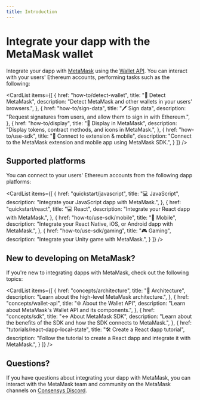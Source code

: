 ```yaml
---
title: Introduction
---
```



# Integrate your dapp with the MetaMask wallet

Integrate your dapp with [MetaMask](https://metamask.io/) using the [Wallet API](reference/json-rpc-api).
You can interact with your users' Ethereum accounts, performing tasks such as the following:

<CardList
  items={[
    {
      href: "how-to/detect-wallet",
      title: "🔎 Detect MetaMask",
      description: "Detect MetaMask and other wallets in your users' browsers.",
    },
    {
      href: "how-to/sign-data",
      title: "🖊️ Sign data",
      description: "Request signatures from users, and allow them to sign in with Ethereum.",
    },
    {
      href: "how-to/display",
      title: "📄 Display in MetaMask",
      description: "Display tokens, contract methods, and icons in MetaMask.",
    },
    {
      href: "how-to/use-sdk",
      title: "📱 Connect to extension & mobile",
      description: "Connect to the MetaMask extension and mobile app using MetaMask SDK.",
    }
  ]}
/>

## Supported platforms

You can connect to your users' Ethereum accounts from the following dapp platforms:

<CardList
  items={[
    {
      href: "quickstart/javascript",
      title: "💻 JavaScript",
      description: "Integrate your JavaScript dapp with MetaMask.",
    },
    {
      href: "quickstart/react",
      title: "💻 React",
      description: "Integrate your React dapp with MetaMask.",
    },
    {
      href: "how-to/use-sdk/mobile",
      title: "📱 Mobile",
      description: "Integrate your React Native, iOS, or Android dapp with MetaMask.",
    },
    {
      href: "how-to/use-sdk/gaming",
      title: "🎮 Gaming",
      description: "Integrate your Unity game with MetaMask.",
    }
  ]}
/>

## New to developing on MetaMask?

If you're new to integrating dapps with MetaMask, check out the following topics:

<CardList
  items={[
    {
      href: "concepts/architecture",
      title: "📐 Architecture",
      description: "Learn about the high-level MetaMask architecture.",
    },
    {
      href: "concepts/wallet-api",
      title: "🌐 About the Wallet API",
      description: "Learn about MetaMask's Wallet API and its components.",
    },
    {
      href: "concepts/sdk",
      title: "↔️ About MetaMask SDK",
      description: "Learn about the benefits of the SDK and how the SDK connects to MetaMask.",
    },
    {
      href: "tutorials/react-dapp-local-state",
      title: "🛠️ Create a React dapp tutorial",
      description: "Follow the tutorial to create a React dapp and integrate it with MetaMask.",
    }
  ]}
/>

## Questions?

If you have questions about integrating your dapp with MetaMask, you can interact with the MetaMask
team and community on the MetaMask channels on [Consensys Discord](https://discord.gg/consensys).

